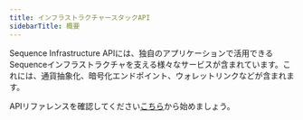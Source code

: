 ```yaml
---
title: インフラストラクチャースタックAPI
sidebarTitle: 概要
---
```


Sequence Infrastructure APIには、独自のアプリケーションで活用できるSequenceインフラストラクチャを支える様々なサービスが含まれています。これには、通貨抽象化、暗号化エンドポイント、ウォレットリンクなどが含まれます。

APIリファレンスを確認してください[こちら](/api-references/infrastructure/endpoints)から始めましょう。
